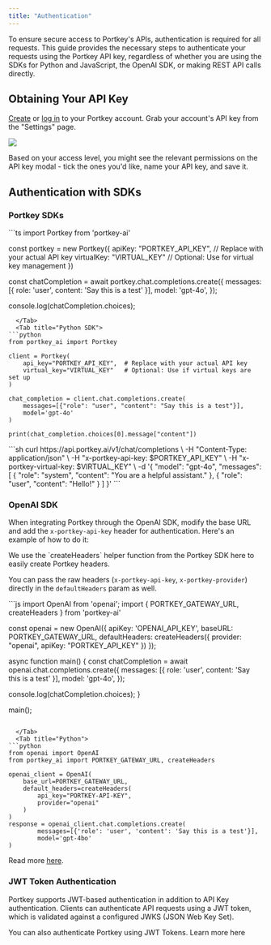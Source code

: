 ```yaml
---
title: "Authentication"
---
```


To ensure secure access to Portkey's APIs, authentication is required for all requests. This guide provides the necessary steps to authenticate your requests using the Portkey API key, regardless of whether you are using the SDKs for Python and JavaScript, the OpenAI SDK, or making REST API calls directly.

## Obtaining Your API Key

[Create](https://app.portkey.ai/signup) or [log in](https://app.portkey.ai/login) to your Portkey account. Grab your account's API key from the "Settings" page.

<Frame>
    <img src="/images/api-ref/a-r-1.gif"/>
</Frame>

Based on your access level, you might see the relevant permissions on the API key modal - tick the ones you'd like, name your API key, and save it.

## Authentication with SDKs

### Portkey SDKs

<Tabs>
  <Tab title="NodeJS SDK">
```ts
import Portkey from 'portkey-ai'

const portkey = new Portkey({
    apiKey: "PORTKEY_API_KEY", // Replace with your actual API key
    virtualKey: "VIRTUAL_KEY"  // Optional: Use for virtual key management
})

const chatCompletion = await portkey.chat.completions.create({
    messages: [{ role: 'user', content: 'Say this is a test' }],
    model: 'gpt-4o',
});

console.log(chatCompletion.choices);
```
  </Tab>
  <Tab title="Python SDK">
```python
from portkey_ai import Portkey

client = Portkey(
    api_key="PORTKEY_API_KEY",  # Replace with your actual API key
    virtual_key="VIRTUAL_KEY"   # Optional: Use if virtual keys are set up
)

chat_completion = client.chat.completions.create(
    messages=[{"role": "user", "content": "Say this is a test"}],
    model='gpt-4o'
)

print(chat_completion.choices[0].message["content"])
```

  </Tab>
  <Tab title="cURL">
```sh
curl https://api.portkey.ai/v1/chat/completions \
  -H "Content-Type: application/json" \
  -H "x-portkey-api-key: $PORTKEY_API_KEY" \
  -H "x-portkey-virtual-key: $VIRTUAL_KEY" \
  -d '{
    "model": "gpt-4o",
    "messages": [
      { "role": "system", "content": "You are a helpful assistant." },
      { "role": "user", "content": "Hello!" }
    ]
  }'
```
  </Tab>
</Tabs>

### OpenAI SDK

When integrating Portkey through the OpenAI SDK, modify the base URL and add the `x-portkey-api-key` header for authentication. Here's an example of how to do it:

<Info>
We use the `createHeaders` helper function from the Portkey SDK here to easily create Portkey headers.

You can pass the raw headers (`x-portkey-api-key`, `x-portkey-provider`) directly in the `defaultHeaders` param as well.
</Info>

<Tabs>
  <Tab title="NodeJS">
```js
import OpenAI from 'openai';
import { PORTKEY_GATEWAY_URL, createHeaders } from 'portkey-ai'

const openai = new OpenAI({
  apiKey: 'OPENAI_API_KEY',
  baseURL: PORTKEY_GATEWAY_URL,
  defaultHeaders: createHeaders({
    provider: "openai",
    apiKey: "PORTKEY_API_KEY"
  })
});

async function main() {
  const chatCompletion = await openai.chat.completions.create({
    messages: [{ role: 'user', content: 'Say this is a test' }],
    model: 'gpt-4o',
  });

  console.log(chatCompletion.choices);
}

main();
```

  </Tab>
  <Tab title="Python">
```python
from openai import OpenAI
from portkey_ai import PORTKEY_GATEWAY_URL, createHeaders

openai_client = OpenAI(
    base_url=PORTKEY_GATEWAY_URL,
    default_headers=createHeaders(
        api_key="PORTKEY-API-KEY",
        provider="openai"
    )
)
response = openai_client.chat.completions.create(
        messages=[{'role': 'user', 'content': 'Say this is a test'}],
        model='gpt-4bo'
)
```
  </Tab>
</Tabs>

Read more [here](/integrations/llms/openai).


### JWT Token Authentication
Portkey supports JWT-based authentication in addition to API Key authentication. Clients can authenticate API requests using a JWT token, which is validated against a configured JWKS (JSON Web Key Set).

<Card title="JWT Token Authentication" href="/product/enterprise-offering/org-management/jwt">
    You can also authenticate Portkey using JWT Tokens. Learn more here
</Card>
